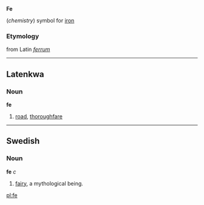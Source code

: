 '''Fe'''

(''chemistry'') symbol for [[iron]]
===Etymology===
from Latin ''[[ferrum]]''
----
==Latenkwa==
===Noun===
'''fe'''

#[[road]], [[thoroughfare]]

----
==Swedish==
===Noun===
'''fe''' ''c''

#[[fairy]], a mythological being.

[[pl:fe]]